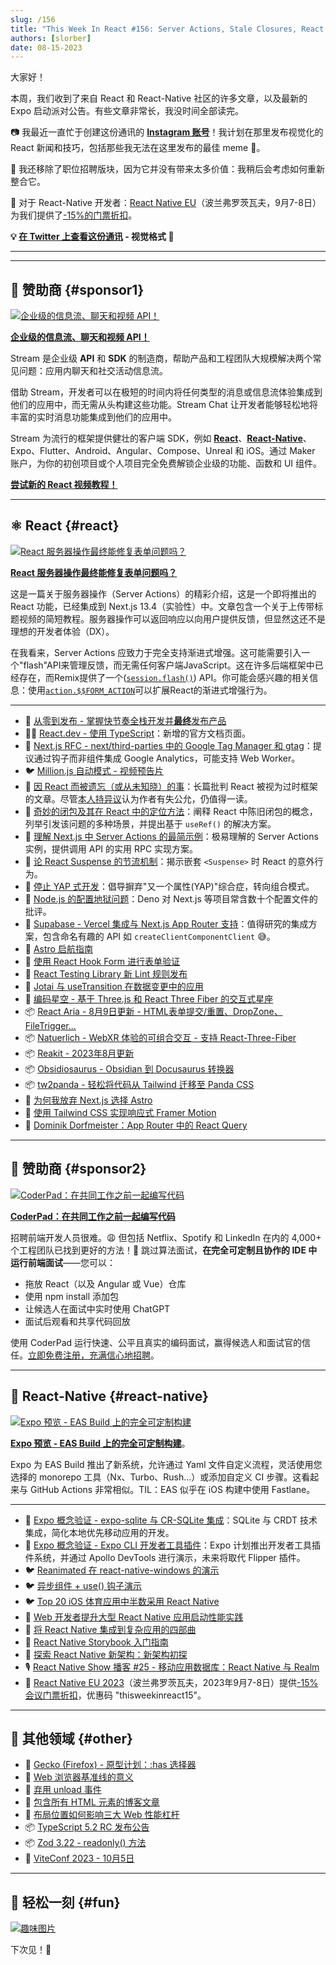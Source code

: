```yaml
---
slug: /156
title: "This Week In React #156: Server Actions, Stale Closures, React Falls Behind, Expo Builds, Suspense Throttling, React-Aria, Natuerlich, Obsidiosaurus, Expo-SQLite, Expo DevTools..."
authors: [slorber]
date: 08-15-2023
---
```


大家好！

本周，我们收到了来自 React 和 React-Native 社区的许多文章，以及最新的 Expo 启动派对公告。有些文章非常长，我没时间全部读完。

📷 我最近一直忙于创建这份通讯的 [**Instagram 账号**](https://www.instagram.com/thisweekinreact/)！我计划在那里发布视觉化的 React 新闻和技巧，包括那些我无法在这里发布的最佳 meme 🤭。

🧑 我还移除了职位招聘版块，因为它并没有带来太多价值：我稍后会考虑如何重新整合它。

👥 对于 React-Native 开发者：[React Native EU](https://www.react-native.eu/)（波兰弗罗茨瓦夫，9月7-8日）为我们提供了[-15%的门票折扣](https://ti.to/react-native-eu/2023/discount/thisweekinreact15)。

<!-- truncate -->

**💡 [在 Twitter 上查看这份通讯](https://slo.im/thread) - 视觉格式 🎨**

---


<Support />

---

## 💸 赞助商 {#sponsor1}

[![企业级的信息流、聊天和视频 API！](/emails/issues/153/stream.jpg)](https://getstream.io/video/voice-calling/?utm_source=thisweekinreact&utm_medium=sponsorship&utm_content=&utm_campaign=thisweekinreact_July2023_video_klmh22)

[**企业级的信息流、聊天和视频 API！**](https://getstream.io/video/docs/react/?utm_source=thisweekinreact&utm_medium=sponsorship&utm_content=&utm_campaign=thisweekinreact_July2023_video_klmh22)

Stream 是企业级 **API** 和 **SDK** 的制造商，帮助产品和工程团队大规模解决两个常见问题：应用内聊天和社交活动信息流。

借助 Stream，开发者可以在极短的时间内将任何类型的消息或信息流体验集成到他们的应用中，而无需从头构建这些功能。Stream Chat 让开发者能够轻松地将丰富的实时消息功能集成到他们的应用中。

Stream 为流行的框架提供健壮的客户端 SDK，例如 [**React**](https://getstream.io/chat/sdk/react/?utm_source=thisweekinreact&utm_medium=sponsorship&utm_content=&utm_campaign=thisweekinreact_July2023_video_klmh22)、[**React-Native**](https://getstream.io/chat/sdk/react-native/?utm_source=thisweekinreact&utm_medium=sponsorship&utm_content=&utm_campaign=thisweekinreact_July2023_video_klmh22)、Expo、Flutter、Android、Angular、Compose、Unreal 和 iOS。通过 Maker 账户，为你的初创项目或个人项目完全免费解锁企业级的功能、函数和 UI 组件。

[**尝试新的 React 视频教程！**](https://getstream.io/video/docs/react/?utm_source=thisweekinreact&utm_medium=sponsorship&utm_content=&utm_campaign=thisweekinreact_July2023_video_klmh22)

---

## ⚛️ React {#react}

[![React 服务器操作最终能修复表单问题吗？](/emails/issues/156/serveractions.jpg)](https://www.mux.com/blog/what-are-react-server-actions)

[**React 服务器操作最终能修复表单问题吗？**](https://www.mux.com/blog/what-are-react-server-actions)

这是一篇关于服务器操作（Server Actions）的精彩介绍，这是一个即将推出的 React 功能，已经集成到 Next.js 13.4（实验性）中。文章包含一个关于上传带标题视频的简短教程。服务器操作可以返回响应以向用户提供反馈，但显然这还不是理想的开发者体验（DX）。

在我看来，Server Actions 应致力于完全支持渐进式增强。这可能需要引入一个"flash"API来管理反馈，而无需任何客户端JavaScript。这在许多后端框架中已经存在，而Remix提供了一个([`session.flash()`](https://remix.run/docs/en/main/utils/sessions#sessionflashkey-value)) API。你可能会感兴趣的相关信息：使用[`action.$$FORM_ACTION`](https://twitter.com/sebastienlorber/status/1689921046856474625)可以扩展React的渐进式增强行为。

---

- 💸 [从零到发布 - 掌握快节奏全栈开发并**最终**发布产品](https://www.zerotoshipped.com/)
- 🧑‍🎓 [React.dev - 使用 TypeScript](https://react.dev/learn/typescript)：新增的官方文档页面。
- 💬 [Next.js RFC - next/third-parties 中的 Google Tag Manager 和 gtag](https://github.com/vercel/next.js/discussions/53868)：提议通过钩子而非组件集成 Google Analytics，可能支持 Web Worker。
- 🐦 [Million.js 自动模式 - 视频预告片](https://twitter.com/aidenybai/status/1689773623827943424)
- 📜 [因 React 而被遗忘（或从未知晓）的事](https://joshcollinsworth.com/blog/antiquated-react)：长篇批判 React 被视为过时框架的文章。尽管[本人持异议](https://github.com/josh-collinsworth/joco-sveltekit/issues/35#issuecomment-1680817566)认为作者有失公允，仍值得一读。
- 📜 [奇妙的闭包及其在 React 中的定位方法](https://www.developerway.com/posts/fantastic-closures)：阐释 React 中陈旧闭包的概念，列举引发该问题的多种场景，并提出基于 `useRef()` 的解决方案。
- 📜 [理解 Next.js 中 Server Actions 的最简示例](https://scastiel.dev/simplest-example-server-actions-nextjs)：极易理解的 Server Actions 实例，提供调用 API 的实用 RPC 实现方案。
- 📜 [论 React Suspense 的节流机制](https://andreigatej.dev/blog/on-react-suspense-throttling/)：揭示嵌套 `<Suspense>` 时 React 的意外行为。
- 📜 [停止 YAP 式开发](https://kyleshevlin.com/quit-your-yapping)：倡导摒弃"又一个属性(YAP)"综合症，转向组合模式。
- 📜 [Node.js 的配置地狱问题](https://deno.com/blog/node-config-hell)：Deno 对 Next.js 等项目常含数十个配置文件的批评。
- 📜 [Supabase - Vercel 集成与 Next.js App Router 支持](https://supabase.com/blog/using-supabase-with-vercel)：值得研究的集成方案，包含命名有趣的 API 如 `createClientComponentClient` 😅。
- 📜 [Astro 启航指南](https://remotesynthesis.com/blog/lifting-off-with-astro/)
- 📜 [使用 React Hook Form 进行表单验证](https://claritydev.net/blog/form-validation-react-hook-form)
- 📜 [React Testing Library 新 Lint 规则发布](https://blog.testdouble.com/posts/2023-07-31-a-new-rtl-lint-rule/)
- 📜 [Jotai 与 useTransition 在数据变更中的应用](https://blog.axlight.com/posts/how-to-use-jotai-and-use-transition-for-mutation/)
- 📜 [编码星空 - 基于 Three.js 和 React Three Fiber 的交互式星座](https://supabase.com/blog/interactive-constellation-threejs-react-three-fiber)
- 📦 [React Aria - 8月9日更新 - HTML表单提交/重置、DropZone、FileTrigger...](https://react-spectrum.adobe.com/releases/2023-08-09.html)
- 📦 [Natuerlich - WebXR 体验的可组合交互 - 支持 React-Three-Fiber](https://github.com/coconut-xr/natuerlich)
- 📦 [Reakit - 2023年8月更新](https://newsletter.ariakit.org/p/all-things)
- 📦 [Obsidiosaurus - Obsidian 到 Docusaurus 转换器](https://github.com/CIMSTA/obsidiosaurus)
- 📦 [tw2panda - 轻松将代码从 Tailwind 迁移至 Panda CSS](https://github.com/astahmer/tw2panda)
- 🎥 [为何我放弃 Next.js 选择 Astro](https://www.youtube.com/watch?v=BoeZqPaYw9s)
- 🎥 [使用 Tailwind CSS 实现响应式 Framer Motion](https://www.youtube.com/watch?v=xSuxsfn13xg)
- 🎥 [Dominik Dorfmeister：App Router 中的 React Query](https://www.youtube.com/watch?v=R4NHXrvwZWA)

<SubscribeFormEmbed placement="middle" />

---

## 💸 赞助商 {#sponsor2}

[![CoderPad：在共同工作之前一起编写代码](/emails/issues/154/coderpad.png)](https://coderpad.io/?utm_medium=3pmedia&utm_source=ThisWeekInReact&utm_campaign=23-Q3-3PMedia-ThisWeekInReact-ACQ-All-Global-Newsletter)

[**CoderPad：在共同工作之前一起编写代码**](https://coderpad.io/?utm_medium=3pmedia&utm_source=ThisWeekInReact&utm_campaign=23-Q3-3PMedia-ThisWeekInReact-ACQ-All-Global-Newsletter)

招聘前端开发人员很难。😩 但包括 Netflix、Spotify 和 LinkedIn 在内的 4,000+ 个工程团队已找到更好的方法！🤠 跳过算法面试，**在完全可定制且协作的 IDE 中运行前端面试**——您可以：

- 拖放 React（以及 Angular 或 Vue）仓库
- 使用 npm install 添加包
- 让候选人在面试中实时使用 ChatGPT
- 面试后观看和共享代码回放

使用 CoderPad 运行快速、公平且真实的编码面试，赢得候选人和面试官的信任。[立即免费注册，充满信心地招聘](https://coderpad.io/?utm_medium=3pmedia&utm_source=ThisWeekInReact&utm_campaign=23-Q3-3PMedia-ThisWeekInReact-ACQ-All-Global-Newsletter)。

---

## 📱 React-Native {#react-native}

[![Expo 预览 - EAS Build 上的完全可定制构建](/emails/issues/156/easbuild.jpg)](https://expo.dev/changelog/2023/08-10-custom-builds)

[**Expo 预览 - EAS Build 上的完全可定制构建**](https://expo.dev/changelog/2023/08-10-custom-builds)。

Expo 为 EAS Build 推出了新系统，允许通过 Yaml 文件自定义流程，灵活使用您选择的 monorepo 工具（Nx、Turbo、Rush...）或添加自定义 CI 步骤。这看起来与 GitHub Actions 非常相似。TIL：EAS 似乎在 iOS 构建中使用 Fastlane。

---

- 👀 [Expo 概念验证 - expo-sqlite 与 CR-SQLite 集成](https://expo.dev/changelog/2023/08-10-cr-sqlite)：SQLite 与 CRDT 技术集成，简化本地优先移动应用的开发。
- 👀 [Expo 概念验证 - Expo CLI 开发者工具插件](https://expo.dev/changelog/2023/08-10-dev-tools-plugins)：Expo 计划推出开发者工具插件系统，并通过 Apollo DevTools 进行演示，未来将取代 Flipper 插件。
- 🐦 [Reanimated 在 react-native-windows 的演示](https://twitter.com/piaskowyk/status/1689982162886430721)
- 🐦 [异步组件 + use() 钩子演示](https://twitter.com/SzymonRybczak/status/1691037156712599552)
- 🐦 [Top 20 iOS 体育应用中半数采用 React Native](https://twitter.com/Baconbrix/status/1690805340290301954)
- 📜 [Web 开发者提升大型 React Native 应用启动性能实践](https://medium.com/engineering-udaan/reacting-to-change-tale-of-a-web-developer-improving-startup-performance-for-a-large-react-native-854f8a4850fd)
- 📜 [将 React Native 集成到复杂应用的四部曲](https://www.nearform.com/blog/adding-react-native-to-a-complex-app-part-1-planning/)
- 📜 [React Native Storybook 入门指南](https://dev.to/dannyhw/getting-started-with-react-native-storybook-96c)
- 📜 [探索 React Native 新架构：新架构初探](https://blog.devvivek.tech/exploring-react-natives-new-architecture-a-peek-into-the-new-architecture)
- 🎙️ [React Native Show 播客 #25 - 移动应用数据库：React Native 与 Realm](https://www.callstack.com/podcasts/databases-for-mobile-apps-react-native-realm)
- 👥 [React Native EU 2023](https://www.react-native.eu/)（波兰弗罗茨瓦夫，2023年9月7-8日）提供[-15% 会议门票折扣](https://ti.to/react-native-eu/2023/discount/thisweekinreact15)，优惠码 "thisweekinreact15"。

---

## 🔀 其他领域 {#other}

- 📣 [Gecko (Firefox) - 原型计划：:has 选择器](https://twitter.com/intenttoship/status/1690045325539520523)
- 📜 [Web 浏览器基准线的意义](https://thenewstack.io/what-does-it-mean-for-web-browsers-to-have-a-baseline/)
- 📜 [弃用 unload 事件](https://developer.chrome.com/blog/deprecating-unload/)
- 📜 [包含所有 HTML 元素的博客文章](https://www.patrickweaver.net/blog/a-blog-post-with-every-html-element/)
- 📜 [布局位置如何影响三大 Web 性能杠杆](https://performance.shopify.com/blogs/blog/how-layout-position-impacts-three-big-web-performance-levers)
- 📦 [TypeScript 5.2 RC 发布公告](https://devblogs.microsoft.com/typescript/announcing-typescript-5-2-rc/)
- 📦 [Zod 3.22 - readonly() 方法](https://twitter.com/colinhacks/status/1691172205516984322)
- 👥 [ViteConf 2023 - 10月5日](https://viteconf.org/23/)

---

## 🤭 轻松一刻 {#fun}

[![趣味图片](/emails/issues/156/meme.jpg)](https://twitter.com/DanStepanov/status/1689511613026775040)

下次见！👋